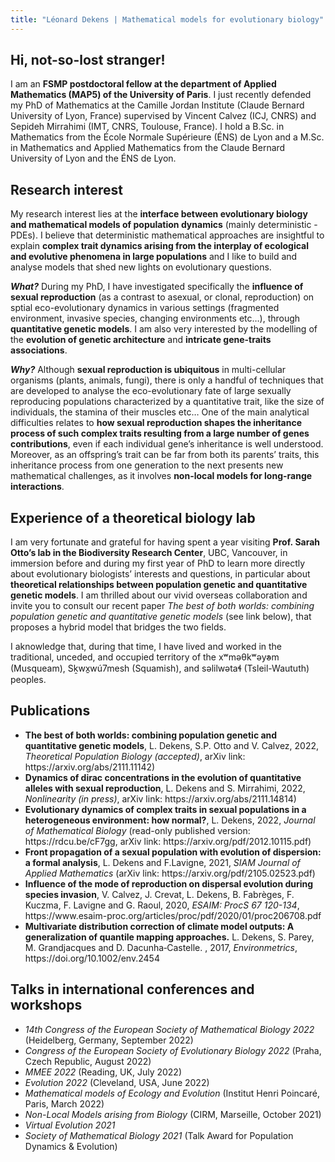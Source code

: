 ```yaml
---
title: "Léonard Dekens | Mathematical models for evolutionary biology"
---
```

  
## Hi, not-so-lost stranger!  

I am an __FSMP postdoctoral fellow at the department of Applied Mathematics (MAP5) of the University of Paris__. I just recently defended my PhD of Mathematics at the Camille Jordan Institute (Claude Bernard University of Lyon, France) supervised by Vincent Calvez (ICJ, CNRS) and Sepideh Mirrahimi (IMT, CNRS, Toulouse, France). I hold a B.Sc. in Mathematics from the École Normale Supérieure (ÉNS) de Lyon and a M.Sc. in Mathematics and Applied Mathematics from the Claude Bernard University of Lyon and the ÉNS de Lyon. 


## Research interest  

My research interest lies at the __interface between evolutionary biology and mathematical models of population dynamics__ (mainly deterministic - PDEs). I believe that deterministic mathematical approaches are insightful to explain __complex trait dynamics arising from the interplay of ecological and evolutive phenomena in large populations__ and I like to build and analyse models that shed new lights on evolutionary questions. 

__*What?*__ During my PhD, I have investigated specifically the __influence of sexual reproduction__ (as a contrast to asexual, or clonal, reproduction) on sptial eco-evolutionary dynamics in various settings (fragmented environment, invasive species, changing environments etc...), through __quantitative genetic models__. I am also very interested by the modelling of the __evolution of genetic architecture__ and __intricate gene-traits associations__.

__*Why?*__ Although __sexual reproduction is ubiquitous__ in multi-cellular organisms (plants, animals, fungi), there is only a handful of techniques that are developed to analyse the eco-evolutionary fate of large sexually reproducing populations characterized by a quantitative trait, like the size of individuals, the stamina of their muscles etc... One of the main analytical difficulties relates to __how sexual reproduction shapes the inheritance process of such complex traits resulting from a large number of genes contributions__, even if each individual gene's inheritance is well understood. Moreover, as an offspring's trait can be far from both its parents' traits, this inheritance process from one generation to the next presents new mathematical challenges, as it involves __non-local models for long-range interactions__.

## Experience of a theoretical biology lab

I am very fortunate and grateful for having spent a year visiting __Prof. Sarah Otto's lab in the Biodiversity Research Center__, UBC, Vancouver, in immersion before and during my first year of PhD to learn more directly about evolutionary biologists' interests and questions, in particular about __theoretical relationships between population genetic and quantitative genetic models__. I am thrilled about our vivid overseas collaboration and invite you to consult our recent paper *The best of both worlds: combining population genetic and quantitative genetic models* (see link below), that proposes a hybrid model that bridges the two fields.

I aknowledge that, during that time, I have lived and worked in the traditional, unceded, and occupied territory of the xʷməθkʷəy̓əm (Musqueam), Sḵwx̱wú7mesh (Squamish), and səlilwətaɬ (Tsleil-Waututh) peoples.

## Publications

- __The best of both worlds: combining population genetic and quantitative genetic models__, L. Dekens, S.P. Otto and V. Calvez, 2022, *Theoretical Population Biology (accepted)*, arXiv link: https://arxiv.org/abs/2111.11142)
- __Dynamics of dirac concentrations in the evolution of quantitative alleles with sexual reproduction__, L. Dekens and S. Mirrahimi, 2022, *Nonlinearity (in press)*, arXiv link: https://arxiv.org/abs/2111.14814)
- __Evolutionary dynamics of complex traits in sexual populations in a heterogeneous environment: how normal?__, L. Dekens, 2022, *Journal of Mathematical Biology* (read-only published version: https://rdcu.be/cF7gg, arXiv link: https://arxiv.org/pdf/2012.10115.pdf)
- __Front propagation of a sexual population with evolution of dispersion: a formal analysis__, L. Dekens and F.Lavigne, 2021, *SIAM Journal of Applied Mathematics* (arXiv link: https://arxiv.org/pdf/2105.02523.pdf)
- __Influence of the mode of reproduction on dispersal evolution during species invasion__, V.  Calvez, J.  Crevat, L. Dekens, B.  Fabrèges, F.  Kuczma, F.  Lavigne and G.  Raoul, 2020, *ESAIM: ProcS 67 120-134*, https://www.esaim-proc.org/articles/proc/pdf/2020/01/proc206708.pdf
- __Multivariate distribution correction of climate model outputs: A generalization of quantile mapping approaches.__ L. Dekens, S. Parey, M. Grandjacques and D. Dacunha‐Castelle. , 2017, *Environmetrics*, https://doi.org/10.1002/env.2454 


## Talks in international conferences and workshops


- *14th Congress of the European Society of Mathematical Biology 2022* (Heidelberg, Germany, September 2022)
- *Congress of the European Society of Evolutionary Biology 2022* (Praha, Czech Republic, August 2022)
- *MMEE 2022* (Reading, UK, July 2022)
- *Evolution 2022* (Cleveland, USA, June 2022)
- *Mathematical models of Ecology and Evolution* (Institut Henri Poincaré, Paris, March 2022)
- *Non-Local Models arising from Biology* (CIRM, Marseille, October 2021)
- *Virtual Evolution 2021*
- *Society of Mathematical Biology 2021* (Talk Award for Population Dynamics & Evolution)
